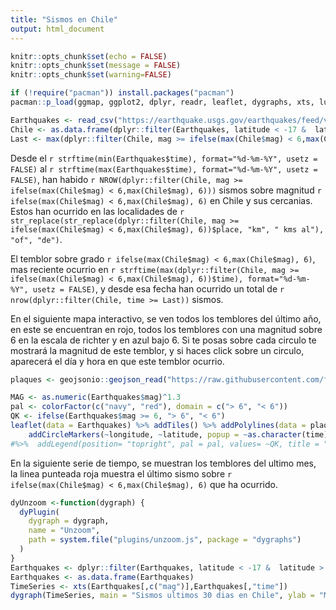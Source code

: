 ```yaml
---
title: "Sismos en Chile"
output: html_document
---
```




```r
knitr::opts_chunk$set(echo = FALSE)
knitr::opts_chunk$set(message = FALSE)
knitr::opts_chunk$set(warning=FALSE)
```

```r
if (!require("pacman")) install.packages("pacman")
pacman::p_load(ggmap, ggplot2, dplyr, readr, leaflet, dygraphs, xts, lubridate, geojsonio, stringr)
```

```r
Earthquakes <- read_csv("https://earthquake.usgs.gov/earthquakes/feed/v1.0/summary/2.5_month.csv")
Chile <- as.data.frame(dplyr::filter(Earthquakes, latitude < -17 &  latitude >  -60 & longitude < -65 & longitude > -75))
Last <- max(dplyr::filter(Chile, mag >= ifelse(max(Chile$mag) < 6,max(Chile$mag), 6))$time)
```

Desde el `r strftime(min(Earthquakes$time), format="%d-%m-%Y", usetz = FALSE)` al `r strftime(max(Earthquakes$time), format="%d-%m-%Y", usetz = FALSE)`, han habido `r NROW(dplyr::filter(Chile, mag >= ifelse(max(Chile$mag) < 6,max(Chile$mag), 6)))` sismos sobre magnitud `r ifelse(max(Chile$mag) < 6,max(Chile$mag), 6)` en Chile y sus cercanias. Estos han ocurrido en las localidades de `r str_replace(str_replace(dplyr::filter(Chile, mag >= ifelse(max(Chile$mag) < 6,max(Chile$mag), 6))$place, "km", " kms al"), "of", "de")`.

El temblor sobre grado `r ifelse(max(Chile$mag) < 6,max(Chile$mag), 6)`, mas reciente ocurrio en `r strftime(max(dplyr::filter(Chile, mag >= ifelse(max(Chile$mag) < 6,max(Chile$mag), 6))$time), format="%d-%m-%Y", usetz = FALSE)`, y desde esa fecha han ocurrido un total de `r nrow(dplyr::filter(Chile, time >= Last))` sismos. 

En el siguiente mapa interactivo, se ven todos los temblores del último año, en este se encuentran en rojo, todos los temblores con una magnitud sobre 6 en la escala de richter y en azul bajo 6. Si te posas sobre cada circulo te mostrará la magnitud de este temblor, y si haces click sobre un circulo, aparecerá el día y hora en que este temblor ocurrio.

```r
plaques <- geojsonio::geojson_read("https://raw.githubusercontent.com/fraxen/tectonicplates/master/GeoJSON/PB2002_boundaries.json", what = "sp")

MAG <- as.numeric(Earthquakes$mag)^1.3
pal <- colorFactor(c("navy", "red"), domain = c("> 6", "< 6"))
QK <- ifelse(Earthquakes$mag >= 6, "> 6", "< 6")
leaflet(data = Earthquakes) %>% addTiles() %>% addPolylines(data = plaques)%>% setView(-71.0382679, -36, zoom = 4) %>%
    addCircleMarkers(~longitude, ~latitude, popup = ~as.character(time), label = ~as.character(mag), fillOpacity = 0.5, radius = MAG, color = ~pal(QK))  
#%>%  addLegend(position= "topright", pal = pal, values= ~QK, title = "Magnitud")
```

En la siguiente serie de tiempo, se muestran los temblores del ultimo mes, la linea punteada roja muestra el último sismo sobre `r ifelse(max(Chile$mag) < 6,max(Chile$mag), 6)` que ha ocurrido.

```r
dyUnzoom <-function(dygraph) {
  dyPlugin(
    dygraph = dygraph,
    name = "Unzoom",
    path = system.file("plugins/unzoom.js", package = "dygraphs")
  )
}
Earthquakes <- dplyr::filter(Earthquakes, latitude < -17 &  latitude >  -60 & longitude < -65 & longitude > -75)
Earthquakes <- as.data.frame(Earthquakes)
TimeSeries <- xts(Earthquakes[,c("mag")],Earthquakes[,"time"])
dygraph(TimeSeries, main = "Sismos ultimos 30 dias en Chile", ylab = "Magnitud") %>% dyRangeSelector() %>%  dyOptions(drawPoints = TRUE, pointSize = 2) %>% dyHighlight(highlightCircleSize = 5) %>% dyLegend("follow") %>% dyUnzoom() %>% dyEvent(Last, "Ultimo evento", labelLoc = "bottom", color ="red")
```


